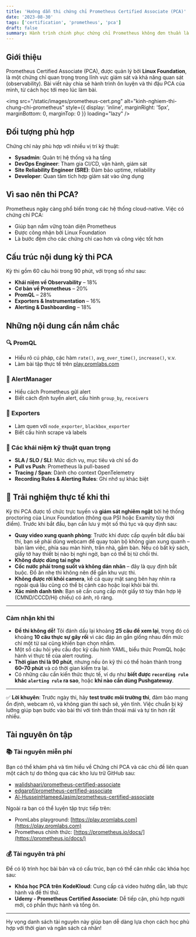 ```yaml
---
title: 'Hướng dẫn thi chứng chỉ Prometheus Certified Associate (PCA)'
date: '2023-08-30'
tags: ['certification', 'prometheus', 'pca']
draft: false
summary: Hành trình chinh phục chứng chỉ Prometheus không đơn thuần là việc học lý thuyết suông, Bài viết này sẽ chia sẻ quá trình tôi ôn luyện, chiến lược thi, và những mẹo nhỏ để bạn có thể tự tin vượt qua kỳ thi....
---
```


## Giới thiệu

Prometheus Certified Associate (PCA), được quản lý bởi **Linux Foundation**, là một chứng chỉ quan trọng trong lĩnh vực giám sát và khả năng quan sát (observability). Bài viết này chia sẻ hành trình ôn luyện và thi đậu PCA của mình, từ cách học tới mẹo lúc làm bài.

<img
  src="/static/images/prometheus-cert.png"
  alt="kinh-nghiem-thi-chung-chi-prometheus"
  style={{ display: 'inline', marginRight: '5px', marginBottom: 0, marginTop: 0 }}
  loading="lazy"
/>
## Đối tượng phù hợp

Chứng chỉ này phù hợp với nhiều vị trí kỹ thuật:

- **Sysadmin**: Quản trị hệ thống và hạ tầng
- **DevOps Engineer**: Tham gia CI/CD, vận hành, giám sát
- **Site Reliability Engineer (SRE)**: Đảm bảo uptime, reliability
- **Developer**: Quan tâm tích hợp giám sát vào ứng dụng

## Vì sao nên thi PCA?

Prometheus ngày càng phổ biến trong các hệ thống cloud-native. Việc có chứng chỉ PCA:

- Giúp bạn nắm vững toàn diện Prometheus
- Được công nhận bởi Linux Foundation
- Là bước đệm cho các chứng chỉ cao hơn và công việc tốt hơn

## Cấu trúc nội dung kỳ thi PCA

Kỳ thi gồm 60 câu hỏi trong 90 phút, với trọng số như sau:

- **Khái niệm về Observability** – 18%
- **Cơ bản về Prometheus** – 20%
- **PromQL** – 28%
- **Exporters & Instrumentation** – 16%
- **Alerting & Dashboarding** – 18%

## Những nội dung cần nắm chắc

### 🔍 PromQL

- Hiểu rõ cú pháp, các hàm `rate()`, `avg_over_time()`, `increase()`, v.v.
- Làm bài tập thực tế trên [play.promlabs.com](https://play.promlabs.com)

### 🚨 AlertManager

- Hiểu cách Prometheus gửi alert
- Biết cách định tuyến alert, cấu hình `group_by`, `receivers`

### 🧩 Exporters

- Làm quen với `node_exporter`, `blackbox_exporter`
- Biết cấu hình scrape và labels

### 🔧 Các khái niệm kỹ thuật quan trọng

- **SLA / SLO / SLI**: Mức dịch vụ, mục tiêu và chỉ số đo
- **Pull vs Push**: Prometheus là pull-based
- **Tracing / Span**: Dành cho context OpenTelemetry
- **Recording Rules & Alerting Rules**: Ghi nhớ sự khác biệt

## 🎯 Trải nghiệm thực tế khi thi

Kỳ thi PCA được tổ chức trực tuyến và **giám sát nghiêm ngặt** bởi hệ thống proctoring của Linux Foundation (thông qua PSI hoặc Examity tùy thời điểm). Trước khi bắt đầu, bạn cần lưu ý một số thủ tục và quy định sau:

- **Quay video xung quanh phòng**: Trước khi được cấp quyền bắt đầu bài thi, bạn sẽ phải dùng webcam để quay toàn bộ không gian xung quanh – bàn làm việc, phía sau màn hình, trần nhà, gầm bàn. Nếu có bất kỳ sách, giấy tờ hay thiết bị nào bị nghi ngờ, bạn có thể bị từ chối thi.
- **Không được dùng tai nghe**
- **Cốc nước phải trong suốt và không dán nhãn** – đây là quy định bắt buộc. Đồ ăn nhẹ thì không nên để gần khu vực thi.
- **Không được rời khỏi camera**, kể cả quay mặt sang bên hay nhìn ra ngoài quá lâu cũng có thể bị cảnh cáo hoặc loại khỏi bài thi.
- **Xác minh danh tính**: Bạn sẽ cần cung cấp một giấy tờ tùy thân hợp lệ (CMND/CCCD/Hộ chiếu) có ảnh, rõ ràng.

---

### Cảm nhận khi thi

- **Đề thi không dễ!** Tôi đánh dấu lại khoảng **25 câu để xem lại**, trong đó có khoảng **10 câu thực sự gây rối** vì các đáp án gần giống nhau đến mức chỉ một từ sai cũng khiến bạn chọn nhầm.
- Một số câu hỏi yêu cầu đọc kỹ cấu hình YAML, biểu thức PromQL hoặc hành vi thực tế của alert routing.
- **Thời gian thi là 90 phút**, nhưng nếu ôn kỹ thì có thể hoàn thành trong **60–70 phút** và có thời gian kiểm tra lại.
- Có những câu cần kiến thức thực tế, ví dụ như **biết được `recording rule` khác `alerting rule` ra sao**, hoặc **khi nào cần dùng Pushgateway**.

---

✅ **Lời khuyên**: Trước ngày thi, hãy **test trước môi trường thi**, đảm bảo mạng ổn định, webcam rõ, và không gian thi sạch sẽ, yên tĩnh. Việc chuẩn bị kỹ lưỡng giúp bạn bước vào bài thi với tinh thần thoải mái và tự tin hơn rất nhiều.

## Tài nguyên ôn tập

### 📚 Tài nguyên miễn phí

Bạn có thể khám phá và tìm hiểu về Chứng chỉ PCA và các chủ đề liên quan một cách tự do thông qua các kho lưu trữ GitHub sau:

- [walidshaari/prometheus-certified-associate](https://github.com/walidshaari/prometheus-certified-associate)
- [edgarpf/prometheus-certified-associate](https://github.com/edgarpf/prometheus-certified-associate)
- [Al-HusseinHameedJasim/prometheus-certified-associate](https://github.com/Al-HusseinHameedJasim/prometheus-certified-associate)

Ngoài ra bạn có thể luyện tập trực tiếp trên:

- PromLabs playground: [https://play.promlabs.com](https://play.promlabs.com)
- Prometheus chính thức: [https://prometheus.io/docs/](https://prometheus.io/docs/)

### 💰 Tài nguyên trả phí

Để có lộ trình học bài bản và có cấu trúc, bạn có thể cân nhắc các khóa học sau:

- **Khóa học PCA trên KodeKloud**: Cung cấp cả video hướng dẫn, lab thực hành và đề thi thử.
- **Udemy - Prometheus Certified Associate**: Dễ tiếp cận, phù hợp người mới, có phần thực hành và tổng ôn.

---

Hy vọng danh sách tài nguyên này giúp bạn dễ dàng lựa chọn cách học phù hợp với thời gian và ngân sách cá nhân!

